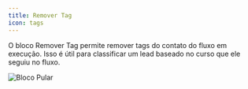 ```yaml
---
title: Remover Tag
icon: tags
---
```


O bloco Remover Tag permite remover tags do contato do fluxo em execução. Isso é útil para classificar um lead baseado no curso que ele seguiu no fluxo.

<Frame>
  <img src="/images/admin/automation/blocks/logic/remove-tags.png" alt="Bloco Pular" />
</Frame>
